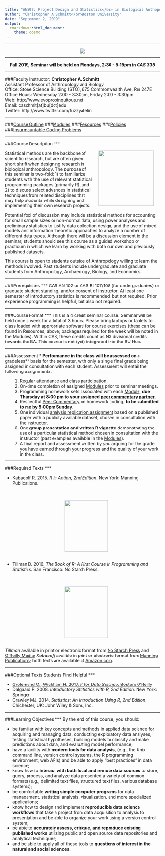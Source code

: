 ```yaml
---
title: "AN597: Project Design and Statistics</br> in Biological Anthopology"
author: "Christopher A Schmitt</br>Boston University"
date: "September 2, 2019"
output: 
  rmarkdown::html_document:
    theme: cosmo
---
```

***
<center><p><img src="https://imgs.xkcd.com/comics/correlation.png"></p></center>

***
<center>
<b>Fall 2019, Seminar will be held on Mondays, 2:30 - 5:15pm in <i>CAS 335</i></b>
</center>
***
###Faculty Instructor:
  **Christopher A. Schmitt**  
  Assistant Professor of Anthropology and Biology  
  Office: Stone Science Building (STO), 675 Commonwealth Ave, Rm 247E  
  Office Hours: Wednesday 2:00 - 3:30pm, Friday 2:00 - 3:30pm  
  Web: http://www.evopropinquitous.net  
  Email: caschmit[at]bu[dot]edu  
  Twitter: http://www.twitter.com/fuzzyatelin  
  
***

###[Course Outline](https://fuzzyatelin.github.io/bioanth-stats/outline.html)
###[Modules](https://fuzzyatelin.github.io/bioanth-stats/modules.html)
###[Resources](https://fuzzyatelin.github.io/bioanth-stats/resources.html)
###[Policies](https://fuzzyatelin.github.io/bioanth-stats/policies.html)
###[Insurmountable Coding Problems](https://fuzzyatelin.github.io/bioanth-stats/studentproblems.html)

***
###Course Description
***
<p>
<img src=https://imgs.xkcd.com/comics/p_values.png style="float:right" width="180" hspace="20">
Statistical methods are the backbone of scientific research, but are often given short shrift when designing research in biological anthropology. The purpose of this seminar is two-fold: 1) to familiarize students with the use of relevant statistical programming packages (primarily R), and 2) to discuss select advances in statistical techniques from related disciplines that may help students while designing and implementing their own research projects. 

Potential foci of discussion may include statistical methods for accounting for small sample sizes or non-normal data, using power analyses and preliminary statistics to justify data collection design, and the use of mixed models and information theoretic approaches to analyze a number of different data types. Although there will be a discussion element to the seminar, students should see this course as a guided workshop or practicum in which we learn by working with both our own and previously published datasets.

This course is open to students outside of Anthropology willing to learn the methods involved. Past students include undergraduate and graduate students from Anthropology, Archaeology, Biology, and Economics.
</p>  

***
###Prerequisites
***
CAS AN 102 or CAS BI 107/108 (for undergraduates) or graduate student standing, and/or consent of instructor. At least one semester of introductory statistics is recommended, but not required. Prior experience programming is helpful, but also not required.  

***
###Course Format
***
This is a 4 credit seminar course. Seminar will be held once a week for a total of 3 hours. Please bring laptops or tablets to class loaded with appropriate software for course exercises (these can be found in Resources, above; packages required for the week will be noted in the Modules). Within CAS, these credits count as NS divisional credits towards the BA. This course is not (yet) integrated into the BU Hub.

***
###Assessment
***
Performance in the class will be assessed on a **gradeless** basis for the semester, with only a single final grade being assigned in consultation with each student. Assessment will entail the following assignments:
<ol>
1. Regular attendance and class participation.  
2. On-time completion of assigned [Modules](https://fuzzyatelin.github.io/bioanth-stats/modules.html) prior to seminar meetings.
3. Programming homework sets associated with each [Module](https://fuzzyatelin.github.io/bioanth-stats/modules.html), **due Thursday at 8:00 pm to your assigned [peer commentary partner](https://fuzzyatelin.github.io/bioanth-stats/peercommentary.html)**.
4. Respectful [Peer Commentary](https://fuzzyatelin.github.io/bioanth-stats/peercommentary.html) on homework coding, **to be submitted to me by 5:00pm Sunday**.
5. One individual [analysis replication assignment](https://fuzzyatelin.github.io/bioanth-stats/data_reanalysis_assignment.html) based on a published paper with a publicly available dataset, chosen in consultation with the instructor.  
6. One <b>group presentation and written R vignette</b> demonstrating the use of a particular statistical method chosen in consultation with the instructor (past examples available in the [Modules](https://fuzzyatelin.github.io/bioanth-stats/modules.html)).
7. A final report and assessment written by *you* arguing for the grade you have earned through your progress and the quality of your work in the class.
</ol>

***
###Required Texts
***
<ul><li>Kabacoff R. 2015. <i>R in Action, 2nd Edition</i>. New York: Manning Publications.</li><br>  
<center><p><img src="https://www.safaribooksonline.com/library/cover/9781617291388/360h/" height="168" width="140"></p></center><br>
<li>Tillman D. 2016. <i>The Book of R: A First Course in Programming and Statistics</i>. San Francisco: No Starch Press.</li><br>  
<center><p><img src="https://www.nostarch.com/sites/default/files/styles/uc_product_full/public/bookofR_cover-front.png?itok=CiV_iMFZ" height="168" width="140"></p></center></ul><br>
*Tillman* available in print or electronic format from [No Starch Press](https://www.nostarch.com/) and [O'Reilly Media](https://www.oreilly.com/); *Kabacoff* availble in print or electronic format from [Manning Publications](https://www.manning.com/books/r-in-action-second-edition); both texts are available at [Amazon.com](https://www.amazon.com/).  

***
###Optional Texts Students Find Helpful
***
<ul>
<li>[Grolemund G., Wickham H. 2017. <i>R for Data Science</i>. Boston: O'Reilly](https://r4ds.had.co.nz/)</li>
<li>Dalgaard P. 2008. <i>Introductory Statistics with R, 2nd Edition</i>. New York: Springer.</li>
<li>Crawley MJ. 2014. <i>Statistics: An Introduction Using R, 2nd Edition</i>. Chichester, UK: John Wiley & Sons, Inc.</li></ul>

***
###Learning Objectives
***
By the end of this course, you should:
<ul>
<li>be familiar with key concepts and methods in applied data science for acquiring and managing data, conducting exploratory data analyses, testing statistical hypotheses, building models to classify and make predictions about data, and evaluating model performance;</li>

<li>have a facility with <b>modern tools for data analysis</b>, (e.g., the Unix command line, version control systems, the R programming environment, web APIs) and be able to apply "best practices" in data science;</li>

<li>know how to <b>interact with both local and remote data sources</b> to store, query, process, and analyze data presented a variety of common formats (e.g., delimited text files, structured text files, various database systems);</li>

<li>be comfortable <b>writing simple computer programs</b> for data management, statistical analysis, visualization, and more specialized applications;</li>

<li>know how to design and implement <b>reproducible data science workflows</b> that take a project from data acquisition to analysis to presentation and be able to organize your work using a version control system;</li>

<li>be able to <b>accurately assess, critique, and reproduce existing published works</b> utilizing public and open source data repositories and analytical techniques;</li>

<li>and be able to apply all of these tools to <b>questions of interest in the natural and social sciences</b>.</li></ul><br><br>